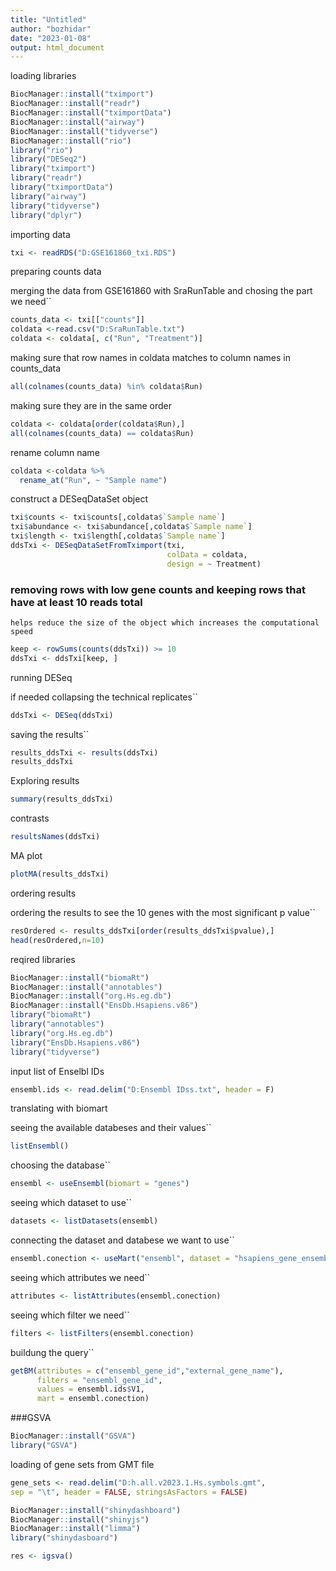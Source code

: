 ```yaml
---
title: "Untitled"
author: "bozhidar"
date: "2023-01-08"
output: html_document
---
```

 loading libraries

```r
BiocManager::install("tximport")
BiocManager::install("readr")
BiocManager::install("tximportData")
BiocManager::install("airway")
BiocManager::install("tidyverse")
BiocManager::install("rio")
library("rio")
library("DESeq2")
library("tximport")
library("readr")
library("tximportData")
library("airway")
library("tidyverse")
library("dplyr")
```
importing data


```r
txi <- readRDS("D:GSE161860_txi.RDS")
```

 preparing counts data

 merging the data from  GSE161860 with SraRunTable and chosing the part we need``


```r
counts_data <- txi[["counts"]]
coldata <-read.csv("D:SraRunTable.txt")
coldata <- coldata[, c("Run", "Treatment")]
```

making sure that row names in coldata matches to column names in counts_data


```r
all(colnames(counts_data) %in% coldata$Run)
```

 making sure they are in the same order


```r
coldata <- coldata[order(coldata$Run),]
all(colnames(counts_data) == coldata$Run)
```

rename column name


```r
coldata <-coldata %>%
  rename_at("Run", ~ "Sample name")
```

 construct a DESeqDataSet object
```r


txi$counts <- txi$counts[,coldata$`Sample name`]
txi$abundance <- txi$abundance[,coldata$`Sample name`]
txi$length <- txi$length[,coldata$`Sample name`]
ddsTxi <- DESeqDataSetFromTximport(txi,
                                   colData = coldata, 
                                   design = ~ Treatment)
```




### removing rows with low gene counts and keeping rows that have at least 10 reads total

`` helps reduce the size of the object which increases the computational speed``


```r
keep <- rowSums(counts(ddsTxi)) >= 10
ddsTxi <- ddsTxi[keep, ]
```

 running DESeq
 
if needed collapsing the technical replicates``


```r
ddsTxi <- DESeq(ddsTxi)
```

saving the results``


```r
results_ddsTxi <- results(ddsTxi)
results_ddsTxi
```

 Exploring results


```r
summary(results_ddsTxi)
```

contrasts


```r
resultsNames(ddsTxi)
```

 MA plot


```r
plotMA(results_ddsTxi)
```

ordering results

ordering the results to see the 10 genes with the most significant p value``


```r
resOrdered <- results_ddsTxi[order(results_ddsTxi$pvalue),]
head(resOrdered,n=10)
```

reqired libraries

```r
BiocManager::install("biomaRt")
BiocManager::install("annotables")
BiocManager::install("org.Hs.eg.db")
BiocManager::install("EnsDb.Hsapiens.v86")
library("biomaRt")
library("annotables")
library("org.Hs.eg.db")
library("EnsDb.Hsapiens.v86")
library("tidyverse")
```

input list of Enselbl IDs

```r
ensembl.ids <- read.delim("D:Ensembl IDss.txt", header = F)
```

 translating with biomart

seeing the available databeses and their values``


```r
listEnsembl()
```

choosing the database``


```r
ensembl <- useEnsembl(biomart = "genes")
```

seeing which dataset to use``


```r
datasets <- listDatasets(ensembl)
```

connecting the dataset and databese we want to use``


```r
ensembl.conection <- useMart("ensembl", dataset = "hsapiens_gene_ensembl")
```

seeing which attributes we need``
```r
attributes <- listAttributes(ensembl.conection)
```



seeing which filter we need``


```r
filters <- listFilters(ensembl.conection)
```

buildung the query``



```r
getBM(attributes = c("ensembl_gene_id","external_gene_name"),
      filters = "ensembl_gene_id",
      values = ensembl.ids$V1,
      mart = ensembl.conection)
```

###GSVA

```r
BiocManager::install("GSVA")
library("GSVA")

```
loading of gene sets from GMT file
```r
gene_sets <- read.delim("D:h.all.v2023.1.Hs.symbols.gmt",
sep = "\t", header = FALSE, stringsAsFactors = FALSE)
```


```r
BiocManager::install("shinydashboard")
BiocManager::install("shinyjs")
BiocManager::install("limma")
library("shinydasboard")
```


```r
res <- igsva()
```

